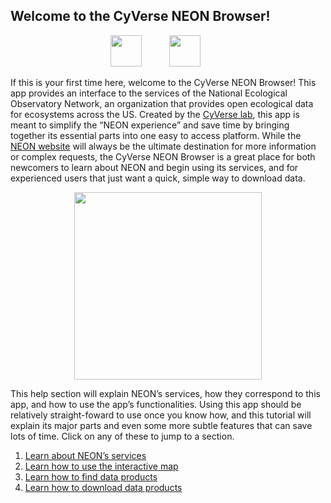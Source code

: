 ## Welcome to the CyVerse NEON Browser!

<center> <img src='https://static.wixstatic.com/media/276a43_2533596ce91044bea0f1298563122fce~mv2.png/v1/fill/w_516,h_112,al_c,q_80,usm_0.66_1.00_0.01/276a43_2533596ce91044bea0f1298563122fce~mv2.webp' height='50'>
<img src='https://github.com/Danielslee51/NEON-Hosted-Browser/blob/master/Img/NEON_logo.png?raw=true' height='50' hspace='40'> </center>

If this is your first time here, welcome to the CyVerse NEON Browser! This app provides an interface to the services of the National Ecological Observatory Network, an organization that provides open ecological data for ecosystems across the US. Created by the <a href='https://www.cyverse.org/' target='_blank'>CyVerse lab</a>, this app is meant to simplify the "NEON experience" and save time by bringing together its essential parts into one easy to access platform. While the <a href='https://www.neonscience.org/' target='_blank'>NEON website</a> will always be the ultimate destination for more information or complex requests, the CyVerse NEON Browser is a great place for both newcomers to learn about NEON and begin using its services, and for experienced users that just want a quick, simple way to download data.

<center> <img src='https://github.com/Danielslee51/NEON-Hosted-Browser/blob/master/Img/demo_screen.png?raw=true' height='300'> </center>

This help section will explain NEON's services, how they correspond to this app, and how to use the app's functionalities. Using this app should be relatively straight-foward to use once you know how, and this tutorial will explain its major parts and even some more subtle features that can save lots of time. Click on any of these to jump to a section.

1. <a id='help_NEON' href='#' class='action-button'>Learn about NEON's services</a>
2. <a id='help_map' href='#' class='action-button'>Learn how to use the interactive map</a>
3. <a id='help_browse' href='#' class='action-button'>Learn how to find data products</a>
4. <a id='help_download' href='#' class='action-button'>Learn how to download data products</a>
